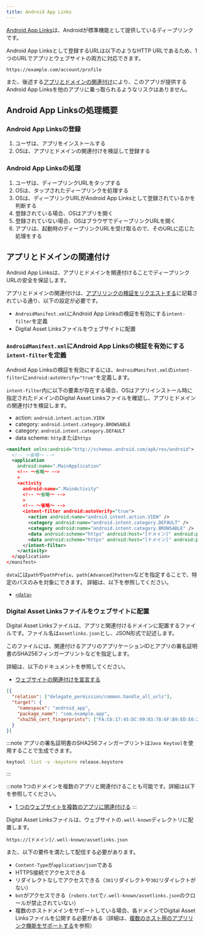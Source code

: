 ```yaml
---
title: Android App Links
---
```


[Android App Links](https://developer.android.com/training/app-links)は、Androidが標準機能として提供しているディープリンクです。

Android App Linksとして登録するURLは以下のようなHTTP URLであるため、1つのURLでアプリとウェブサイトの両方に対応できます。

```console
https://example.com/account/profile
```

また、後述する[アプリとドメインの関連付け](#アプリとドメインの関連付け)により、このアプリが提供するAndroid App Linksを他のアプリに乗っ取られるようなリスクはありません。

## Android App Linksの処理概要

### Android App Linksの登録

1. ユーザは、アプリをインストールする
1. OSは、アプリとドメインの関連付けを検証して登録する

### Android App Linksの処理

1. ユーザは、ディープリンクURLをタップする
1. OSは、タップされたディープリンクを処理する
1. OSは、ディープリンクURLがAndroid App Linksとして登録されているかを判断する
1. 登録されている場合、OSはアプリを開く
1. 登録されていない場合、OSはブラウザでディープリンクURLを開く
1. アプリは、起動時のディープリンクURLを受け取るので、そのURLに応じた処理をする

## アプリとドメインの関連付け

Android App Linksは、アプリとドメインを関連付けることでディープリンクURLの安全を保証します。

アプリとドメインの関連付けは、[アプリリンクの検証をリクエストする](https://developer.android.com/training/app-links/verify-android-applinks?hl=ja#request-verify)に記載されている通り、以下の設定が必要です。

- `AndroidManifest.xml`にAndroid App Linksの検証を有効にする`intent-filter`を定義
- Digital Asset Linksファイルをウェブサイトに配置

### `AndroidManifest.xml`にAndroid App Linksの検証を有効にする`intent-filter`を定義

Android App Linksの検証を有効にするには、`AndroidManifest.xml`の`intent-filter`に`android:autoVerify="true"`を定義します。

`intent-filter`内に以下の要素が存在する場合、OSはアプリインストール時に指定されたドメインのDigital Asset Linksファイルを確認し、アプリとドメインの関連付けを検証します。

- action: `android.intent.action.VIEW`
- category: `android.intent.category.BROWSABLE`
- category: `android.intent.category.DEFAULT`
- data scheme: `http`または`https`

```xml title=AndroidManifest.xmlの例
<manifest xmlns:android="http://schemas.android.com/apk/res/android">
  <!-- ～省略～ -->
  <application
    android:name=".MainApplication"
    <!-- ～省略～ -->
    >
    <activity
      android:name=".MainActivity"
      <!-- ～省略～ -->
      >
      <!-- ～省略～ -->
      <intent-filter android:autoVerify="true">
        <action android:name="android.intent.action.VIEW" />
        <category android:name="android.intent.category.DEFAULT" />
        <category android:name="android.intent.category.BROWSABLE" />
        <data android:scheme="https" android:host="[ドメイン]" android:path="/account/profile" />
        <data android:scheme="https" android:host="[ドメイン]" android:pathAdvancedPattern="/questions?page=.+" />
      </intent-filter>
    </activity>
  </application>
</manifest>
```

`data`には`path`や`pathPrefix`、`path[Advanced]Pattern`などを指定することで、特定のパスのみを対象にできます。
詳細は、以下を参照してください。

- [`<data>`](https://developer.android.com/guide/topics/manifest/data-element?hl=ja)

### Digital Asset Linksファイルをウェブサイトに配置

Digital Asset Linksファイルは、アプリと関連付けるドメインに配置するファイルです。ファイル名は`assetlinks.json`とし、JSON形式で記述します。

このファイルには、関連付けるアプリのアプリケーションIDとアプリの署名証明書のSHA256フィンガープリントなどを指定します。

詳細は、以下のドキュメントを参照してください。

- [ウェブサイトの関連付けを宣言する](https://developer.android.com/training/app-links/verify-android-applinks?hl=ja#web-assoc)

```json title=assetlinks.jsonの例
[{
  "relation": ["delegate_permission/common.handle_all_urls"],
  "target": {
    "namespace": "android_app",
    "package_name": "com.example.app",
    "sha256_cert_fingerprints": ["FA:C6:17:45:DC:09:03:78:6F:B9:ED:E6:2A:96:2B:39:9F:73:48:F0:BB:6F:89:9B:83:32:66:75:91:03:3B:9C"]
  }
}]
```

:::note
アプリの署名証明書のSHA256フィンガープリントは`Java Keytool`を使用することで生成できます。

```bash title=release.keystoreからSHA256フィンガープリントを生成
keytool -list -v -keystore release.keystore
```

:::

:::note
1つのドメインを複数のアプリと関連付けることも可能です。詳細は以下を参照してください。

- [1 つのウェブサイトを複数のアプリに関連付ける](https://developer.android.com/training/app-links/verify-android-applinks?hl=ja#multiple-apps)
:::

Digital Asset Linksファイルは、ウェブサイトの`.well-known`ディレクトリに配置します。

```console
https://[ドメイン]/.well-known/assetlinks.json
```

また、以下の要件を満たして配信する必要があります。

- `Content-Type`が`application/json`である
- HTTPS接続でアクセスできる
- リダイレクトなしでアクセスできる（`301`リダイレクトや`302`リダイレクトがない）
- `bot`がアクセスできる（`robots.txt`で`/.well-known/assetlinks.json`のクロールが禁止されていない）
- 複数のホストドメインをサポートしている場合、各ドメインでDigital Asset Linksファイルを公開する必要がある（詳細は、[複数のホスト用のアプリリンク機能をサポートする](https://developer.android.com/training/app-links/verify-android-applinks?hl=ja#multi-host)を参照）
